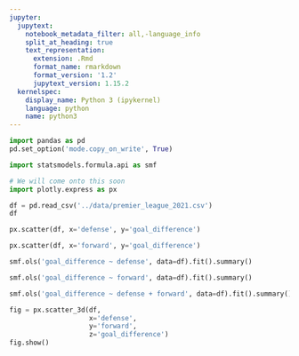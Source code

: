 ```yaml
---
jupyter:
  jupytext:
    notebook_metadata_filter: all,-language_info
    split_at_heading: true
    text_representation:
      extension: .Rmd
      format_name: rmarkdown
      format_version: '1.2'
      jupytext_version: 1.15.2
  kernelspec:
    display_name: Python 3 (ipykernel)
    language: python
    name: python3
---
```


```python
import pandas as pd
pd.set_option('mode.copy_on_write', True)

import statsmodels.formula.api as smf

# We will come onto this soon
import plotly.express as px
```

```python
df = pd.read_csv('../data/premier_league_2021.csv')
df
```

```python
px.scatter(df, x='defense', y='goal_difference')
```

```python
px.scatter(df, x='forward', y='goal_difference')
```

```python
smf.ols('goal_difference ~ defense', data=df).fit().summary()
```

```python
smf.ols('goal_difference ~ forward', data=df).fit().summary()
```

```python
smf.ols('goal_difference ~ defense + forward', data=df).fit().summary()
```

```python
fig = px.scatter_3d(df,
                    x='defense', 
                    y='forward', 
                    z='goal_difference')
fig.show()
```

```python

```
